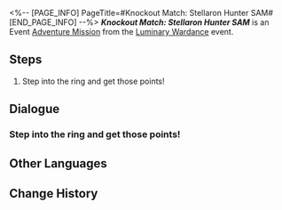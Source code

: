 <%-- [PAGE_INFO]
PageTitle=#Knockout Match: Stellaron Hunter SAM#
[END_PAGE_INFO] --%>
{{Stub|Dialogue.}}
{{Mission Infobox
|id            = 8025132
|title         = 
|image         = <!--Mission Knockout Match Stellaron Hunter SAM.png-->
|type          = Adventure
|event_name    = Luminary Wardance
|chapter       = Luminary Wardance
|requirements  = {{subst:void|<!--Unknown: {"Type":"Manual"}-->}}
|summary       = <!--official mission summary from Fate's Atlas-->
|characters    = Carmella; Luka; Trailblazer
|startLocation = [[The Xianzhou Luofu]] - [[Skysplitter]]
|world         = The Xianzhou Luofu
|area          = Skysplitter
|prev          = 
|next          = Even When Cheers Fade: Chapter 4
|rewards       = Wardance Sword Badge*5
}}
'''''Knockout Match: Stellaron Hunter SAM''''' is an Event [[Adventure Mission]] from the [[Luminary Wardance]] event.

==Steps==
# Step into the ring and get those points!

<!--
==Gameplay Notes==

--><!--
==Trial Character==

-->
==Dialogue==
{{Stub Dialogue}}
===Step into the ring and get those points!{{subst:void|<!--802513201-->}}===
{{Mission Description|type=adventure|location=Skysplitter|The rules of the Knockout Matches are easy &mdash; Just defeat opponents and win points<br />Contestant Luka just needs to do three things: Win, win, and keep winning!}}
{{Dialogue Start}}
:{{tx}}
{{Dialogue End}}

==Other Languages==
{{Other Languages
|en   = Knockout Match: Stellaron Hunter SAM
|zhs  = 叩关赛•「星河猎手•萨姆」
|zht  = 叩關賽•「星核獵手•薩姆」
|ja   = 予選・「星核ハンター・サム」
|ko   = 예선전•「스뗄라론 헌터•샘」
|es   = Combate de cualificación: Cazadores de Estelaron &vert; Sam
|fr   = Match de qualification&nbsp;: SAM, le Chasseur de Stellaron
|ru   = Отборочный матч - Охотник до Стелларонов: Сэм
|th   = รอบคัดเลือก: นักล่า Stellaron - SAM
|vi   = Giải Đấu Loại: Thợ Săn Stellaron SAM
|de   = Qualifikationskampf: Stellaron-Jäger Sam
|id   = Pertandingan Knockout: "Stellaron Hunter: SAM"
|pt   = Partida Eliminatória: Caçador de Stellaron SAM
}}

==Change History==
{{Change History|2.5}}
